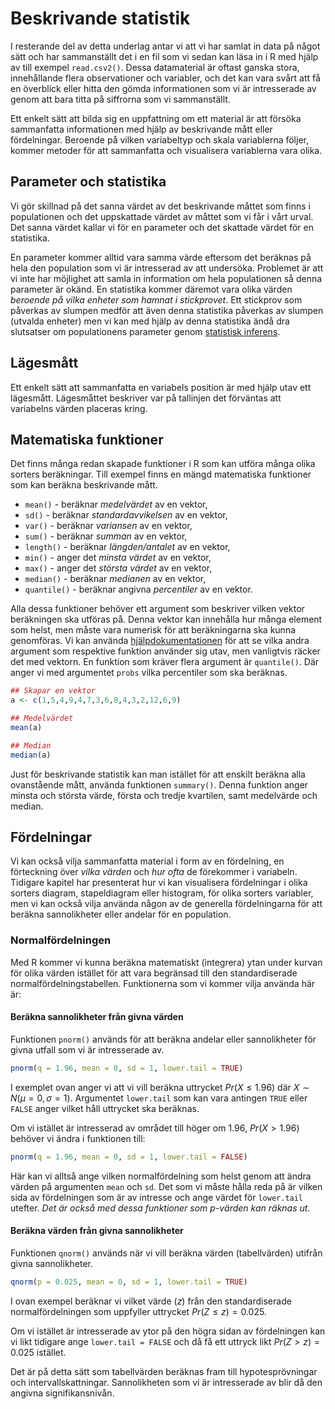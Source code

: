 # Beskrivande statistik
I resterande del av detta underlag antar vi att vi har samlat in data på något sätt och har sammanställt det i en fil som vi sedan kan läsa in i R med hjälp av till exempel `read.csv2()`. Dessa datamaterial är oftast ganska stora, innehållande flera observationer och variabler, och det kan vara svårt att få en överblick eller hitta den gömda informationen som vi är intresserade av genom att bara titta på siffrorna som vi sammanställt. 

Ett enkelt sätt att bilda sig en uppfattning om ett material är att försöka sammanfatta informationen med hjälp av beskrivande mått eller fördelningar. Beroende på vilken variabeltyp och skala variablerna följer, kommer metoder för att sammanfatta och visualisera variablerna vara olika.

## Parameter och statistika
Vi gör skillnad på det sanna värdet av det beskrivande måttet som finns i populationen och det uppskattade värdet av måttet som vi får i vårt urval. Det sanna värdet kallar vi för en <span class="terminology">parameter</span> och det skattade värdet för en <span class="terminology">statistika</span>. 

En parameter kommer alltid vara samma värde eftersom det beräknas på hela den population som vi är intresserad av att undersöka. Problemet är att vi inte har möjlighet att samla in information om hela populationen så denna parameter är okänd. 
En statistika kommer däremot vara olika värden *beroende på vilka enheter som hamnat i stickprovet*. Ett stickprov som påverkas av slumpen medför att även denna statistika påverkas av slumpen (utvalda enheter) men vi kan med hjälp av denna statistika ändå dra slutsatser om populationens parameter genom [statistisk inferens](#inference).

## Lägesmått
Ett enkelt sätt att sammanfatta en variabels position är med hjälp utav ett <span class="terminology">lägesmått</span>. Lägesmåttet beskriver var på tallinjen det förväntas att variabelns värden placeras kring.


## Matematiska funktioner
Det finns många redan skapade funktioner i R som kan utföra många olika sorters beräkningar. Till exempel finns en mängd matematiska funktioner som kan beräkna beskrivande mått.
  
  - `mean()` - beräknar *medelvärdet* av en vektor,
  - `sd()` - beräknar *standardavvikelsen* av en vektor,
  - `var()` - beräknar *variansen* av en vektor,
  - `sum()` - beräknar *summan* av en vektor,
  - `length()` - beräknar *längden/antalet* av en vektor,
  - `min()` - anger det *minsta värdet* av en vektor, 
  - `max()` - anger det *största värdet* av en vektor,
  - `median()` - beräknar *medianen* av en vektor,
  - `quantile()` - beräknar angivna *percentiler* av en vektor.

Alla dessa funktioner behöver ett argument som beskriver vilken vektor beräkningen ska utföras på. Denna vektor kan innehålla hur många element som helst, men måste vara numerisk för att beräkningarna ska kunna genomföras. Vi kan använda [hjälpdokumentationen](#help) för att se vilka andra argument som respektive funktion använder sig utav, men vanligtvis räcker det med vektorn. En funktion som kräver flera argument är `quantile()`. Där anger vi med argumentet `probs` vilka percentiler som ska beräknas.

```r
## Skapar en vektor
a <- c(1,5,4,9,4,7,3,6,8,4,3,2,12,6,9)

## Medelvärdet
mean(a)

## Median
median(a)

```


Just för beskrivande statistik kan man istället för att enskilt beräkna alla ovanstående mått, använda funktionen `summary()`. Denna funktion anger minsta och största värde, första och tredje kvartilen, samt medelvärde och median.

## Fördelningar 
Vi kan också vilja sammanfatta material i form av en fördelning, en förteckning över *vilka värden* och *hur ofta* de förekommer i variabeln. Tidigare kapitel har presenterat hur vi kan visualisera fördelningar i olika sorters diagram, stapeldiagram eller histogram, för olika sorters variabler, men vi kan också vilja använda någon av de generella fördelningarna för att beräkna sannolikheter eller andelar för en population.

### Normalfördelningen
Med R kommer vi kunna beräkna matematiskt (integrera) ytan under kurvan för olika värden istället för att vara begränsad till den standardiserade normalfördelningstabellen. Funktionerna som vi kommer vilja använda här är:

#### Beräkna sannolikheter från givna värden
Funktionen `pnorm()` används för att beräkna andelar eller sannolikheter för givna utfall som vi är intresserade av. 

```r

pnorm(q = 1.96, mean = 0, sd = 1, lower.tail = TRUE)

```

I exemplet ovan anger vi att vi vill beräkna uttrycket $Pr(X \le 1.96)$ där $X \sim N(\mu = 0, \sigma = 1)$. Argumentet `lower.tail` som kan vara antingen `TRUE` eller `FALSE` anger vilket håll uttrycket ska beräknas. 

Om vi istället är intresserad av området till höger om $1.96$, $Pr(X > 1.96)$ behöver vi ändra i funktionen till:

```r

pnorm(q = 1.96, mean = 0, sd = 1, lower.tail = FALSE)

```

Här kan vi alltså ange vilken normalfördelning som helst genom att ändra värden på argumenten `mean` och `sd`. Det som vi måste hålla reda på är vilken sida av fördelningen som är av intresse och ange värdet för `lower.tail` utefter. *Det är också med dessa funktioner som p-värden kan räknas ut.*

#### Beräkna värden från givna sannolikheter
Funktionen `qnorm()` används när vi vill beräkna värden (tabellvärden) utifrån givna sannolikheter.

```r

qnorm(p = 0.025, mean = 0, sd = 1, lower.tail = TRUE)

```

I ovan exempel beräknar vi vilket värde ($z$) från den standardiserade normalfördelningen som uppfyller uttrycket $Pr(Z\le z) = 0.025$.

Om vi istället är intresserade av ytor på den högra sidan av fördelningen kan vi likt tidigare ange `lower.tail = FALSE` och då få ett uttryck likt $Pr(Z > z) = 0.025$ istället.

Det är på detta sätt som tabellvärden beräknas fram till hypotesprövningar och intervallskattningar. Sannolikheten som vi är intresserade av blir då den angivna signifikansnivån.
  